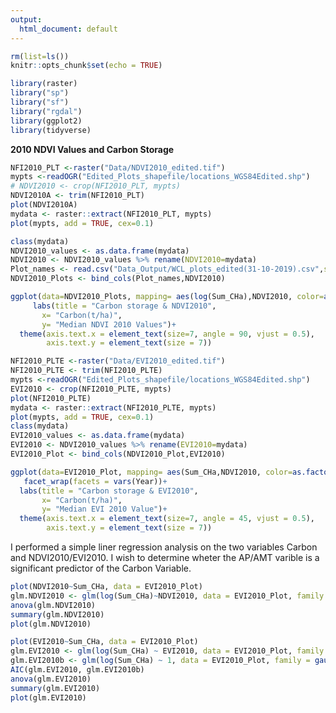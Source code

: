 ```yaml
---
output:
  html_document: default
---
```


```r
rm(list=ls())
knitr::opts_chunk$set(echo = TRUE)
```


```r
library(raster)
library("sp")
library("sf")
library("rgdal")
library(ggplot2)
library(tidyverse)

```

**2010 NDVI Values and Carbon Storage**

```r
NFI2010_PLT <-raster("Data/NDVI2010_edited.tif")
mypts <-readOGR("Edited_Plots_shapefile/locations_WGS84Edited.shp")
# NDVI2010 <- crop(NFI2010_PLT, mypts)
NDVI2010A <- trim(NFI2010_PLT)
plot(NDVI2010A)
mydata <- raster::extract(NFI2010_PLT, mypts)
plot(mypts, add = TRUE, cex=0.1)

class(mydata)
NDVI2010_values <- as.data.frame(mydata)
NDVI2010 <- NDVI2010_values %>% rename(NDVI2010=mydata)
Plot_names <- read.csv("Data_Output/WCL_plots_edited(31-10-2019).csv",stringsAsFactors = F)
NDVI2010_Plots <- bind_cols(Plot_names,NDVI2010)

```


```r
ggplot(data=NDVI2010_Plots, mapping= aes(log(Sum_CHa),NDVI2010, color=as.factor(Year)))+ geom_point(size= 0.0000005,alpha=0.5)+
     labs(title = "Carbon storage & NDVI2010", 
       x= "Carbon(t/ha)",
       y= "Median NDVI 2010 Values")+
  theme(axis.text.x = element_text(size=7, angle = 90, vjust = 0.5),
        axis.text.y = element_text(size = 7))
```

```r
NFI2010_PLTE <-raster("Data/EVI2010_edited.tif")
NFI2010_PLTE <- trim(NFI2010_PLTE)
mypts <-readOGR("Edited_Plots_shapefile/locations_WGS84Edited.shp")
EVI2010 <- crop(NFI2010_PLTE, mypts)
plot(NFI2010_PLTE)
mydata <- raster::extract(NFI2010_PLTE, mypts)
plot(mypts, add = TRUE, cex=0.1)
class(mydata)
EVI2010_values <- as.data.frame(mydata)
EVI2010 <- NDVI2010_values %>% rename(EVI2010=mydata)
EVI2010_Plot <- bind_cols(NDVI2010_Plot,EVI2010)
```

```r
ggplot(data=EVI2010_Plot, mapping= aes(Sum_CHa,NDVI2010, color=as.factor(Year)))+ geom_point(size= 0.0000005,alpha=0.5)+
   facet_wrap(facets = vars(Year))+
  labs(title = "Carbon storage & EVI2010", 
       x= "Carbon(t/ha)",
       y= "Median EVI 2010 Value")+
  theme(axis.text.x = element_text(size=7, angle = 45, vjust = 0.5),
        axis.text.y = element_text(size = 7))
```



I performed a simple liner regression analysis on the two variables Carbon and NDVI2010/EVI2010. I wish to determine wheter the AP/AMT varible is a significant predictor of the Carbon Variable. 


```r
plot(NDVI2010~Sum_CHa, data = EVI2010_Plot)
glm.NDVI2010 <- glm(log(Sum_CHa)~NDVI2010, data = EVI2010_Plot, family = gaussian (link = "identity"))
anova(glm.NDVI2010)
summary(glm.NDVI2010)
plot(glm.NDVI2010)
```
```r
plot(EVI2010~Sum_CHa, data = EVI2010_Plot)
glm.EVI2010 <- glm(log(Sum_CHa) ~ EVI2010, data = EVI2010_Plot, family = gaussian(link = "identity"))
glm.EVI2010b <- glm(log(Sum_CHa) ~ 1, data = EVI2010_Plot, family = gaussian(link = "identity"))
AIC(glm.EVI2010, glm.EVI2010b)
anova(glm.EVI2010)
summary(glm.EVI2010)
plot(glm.EVI2010)
```



